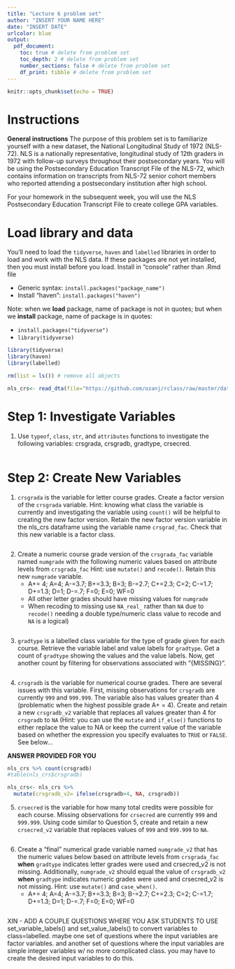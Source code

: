 ```yaml
---
title: "Lecture 6 problem set"
author: "INSERT YOUR NAME HERE"
date: "INSERT DATE"
urlcolor: blue
output: 
  pdf_document:
    toc: true # delete from problem set
    toc_depth: 2 # delete from problem set
    number_sections: false # delete from problem set
    df_print: tibble # delete from problem set
---
```


```r
knitr::opts_chunk$set(echo = TRUE)
```

# Instructions


__General instructions__
The purpose of this problem set is to familiarize yourself with a new dataset, the National Longitudinal Study of 1972 (NLS-72). NLS is a nationally representative, longitudinal study of 12th graders in 1972 with follow-up surveys throughout their postsecondary years. You will be using the Postsecondary Education Transcript File of the NLS-72, which contains information on transcripts from NLS-72 senior cohort members who reported attending a postsecondary institution after high school. 

For your homework in the subsequent week, you will use the NLS Postsecondary Education Transcript File to create college GPA variables.


# Load library and data
You'll need to load the `tidyverse`, `haven` and `labelled` libraries in order to load and work with the NLS data. If these packages are not yet installed, then you must install before you load. Install in "console" rather than .Rmd file

- Generic syntax: `install.packages("package_name")`
- Install "haven": `install.packages("haven")`

Note: when we __load__ package, name of package is not in quotes; but when we __install__ package, name of package is in quotes:

- `install.packages("tidyverse")`
- `library(tidyverse)`


```r
library(tidyverse)
library(haven)
library(labelled)
```

```r
rm(list = ls()) # remove all objects

nls_crs<- read_dta(file="https://github.com/ozanj/rclass/raw/master/data/nls72/nls72petscrs_v2.dta", encoding=NULL)
```
 
 
# Step 1: Investigate Variables

1. Use `typeof`, `class`, `str`, and `attributes` functions to investigate the following variables: crsgrada, crsgradb, gradtype, crsecred.

```r

```


# Step 2: Create New Variables


1. `crsgrada` is the variable for letter course grades. Create a factor version of the `crsgrada` variable. Hint: knowing what class the variable is currently and investigating the variable using `count()` will be helpful to creating the new factor version. Retain the new factor version variable in the nls_crs dataframe using the variable name `crsgrad_fac`. Check that this new variable is a factor class. 
```r

```

2. Create a numeric course grade version of the `crsgrada_fac` variable named `numgrade` with the following numeric values based on attribute levels from `crsgrada_fac` Hint: use `mutate()` and `recode()`. Retain this new `numgrade` variable. 
    - A+= 4; A=4; A-=3.7; B+=3.3; B=3; B-=2.7; C+=2.3; C=2; C-=1.7; D+=1.3; D=1; D-=.7; F=0; E=0; WF=0
    - All other letter grades should have missing values for `numgrade`
    - When recoding to missing use `NA_real_` rather than `NA` due to `recode()` needing a double type/numeric class value to recode and `NA` is a logical)

```r

```



3. `gradtype` is a labelled class variable for the type of grade given for each course. Retrieve the variable label and value labels for `gradtype`. Get a count of `gradtype` showing the values and the value labels. Now, get another count by filtering for observations associated with "{MISSING}". 

```r

```


4. `crsgradb` is the variable for numerical course grades. There are several issues with this variable. First, missing observations for `crsgradb` are currently `999` and `999.999`.  The variable also has values greater than 4 (problematic when the highest possible grade A+ = 4). Create and retain a new `crsgradb_v2` variable that replaces all values greater than 4 for `crsgradb` to `NA`  (Hint: you can use the `mutate` and `if_else()` functions to either replace the value to NA or keep the current value of the variable based on whether the expression you specify evaluates to `TRUE` or `FALSE`. See below...
  
__ANSWER PROVIDED FOR YOU__
```r
nls_crs %>% count(crsgradb)
#table(nls_crs$crsgradb)

nls_crs<- nls_crs %>% 
  mutate(crsgradb_v2= ifelse(crsgradb>4, NA, crsgradb))

```


5. `crsecred` is the variable for how many total credits were possible for each course. Missing observations for `crsecred` are currently `999` and `999.999`.  Using code similar to Question 5, create and retain a new `crsecred_v2` variable that replaces values of `999` and `999.999` to `NA`. 

```r

```


6. Create a "final" numerical grade variable named `numgrade_v2` that has the numeric values below based on attribute levels from `crsgrada_fac` __when__ `gradtype` indicates letter grades were used and crsecred_v2 is not missing. Additionally, `numgrade_v2` should equal the value of `crsgradb_v2` __when__ `gradtype` indicates numeric grades were used and crsecred_v2 is not missing. Hint: use `mutate()` and `case_when()`.
    - A+= 4; A=4; A-=3.7; B+=3.3; B=3; B-=2.7; C+=2.3; C=2; C-=1.7; D+=1.3; D=1; D-=.7; F=0; E=0; WF=0 
    
```r

```
    
XIN - ADD A COUPLE QUESTIONS WHERE YOU ASK STUDENTS TO USE set_variable_labels() and set_value_labels() to convert variables to class=labelled. maybe one set of questions where the input variables are factor variables. and another set of questions where the input variables are simple integer variables w/ no more complicated class. you may have to create the desired input variables to do this.
